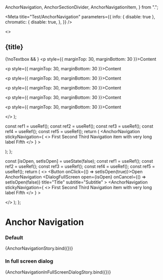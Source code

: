 
  AnchorNavigation,
  AnchorSectionDivider,
  AnchorNavigationItem,
} from ".";

<Meta
  title="Test/AnchorNavigation"
  parameters={{
    info: { disable: true },
    chromatic: {
      disable: true,
    },
  }}
/>

  <>
    <div>
      <h2>{title}</h2>
      {!noTextbox && <Textbox label={title} />}
      <p style={{ marginTop: 30, marginBottom: 30 }}>Content</p>
      <p style={{ marginTop: 30, marginBottom: 30 }}>Content</p>
      <p style={{ marginTop: 30, marginBottom: 30 }}>Content</p>
      <p style={{ marginTop: 30, marginBottom: 30 }}>Content</p>
      <p style={{ marginTop: 30, marginBottom: 30 }}>Content</p>
      <p style={{ marginTop: 30, marginBottom: 30 }}>Content</p>
    </div>
  </>
);

  const ref1 = useRef();
  const ref2 = useRef();
  const ref3 = useRef();
  const ref4 = useRef();
  const ref5 = useRef();
  return (
    <AnchorNavigation
      stickyNavigation={
        <>
          <AnchorNavigationItem target={ref1}>First</AnchorNavigationItem>
          <AnchorNavigationItem target={ref2}>Second</AnchorNavigationItem>
          <AnchorNavigationItem target={ref3}>Third</AnchorNavigationItem>
          <AnchorNavigationItem target={ref4}>
            Navigation item with very long label
          </AnchorNavigationItem>
          <AnchorNavigationItem target={ref5}>Fifth</AnchorNavigationItem>
        </>
      }
    >
      <div ref={ref1}>
        <Content title="First section" />
      </div>
      <AnchorSectionDivider />
      <div ref={ref2}>
        <Content title="Second section" />
      </div>
      <AnchorSectionDivider />
      <div ref={ref3}>
        <Content noTextbox title="Third section" />
      </div>
      <AnchorSectionDivider />
      <div ref={ref4}>
        <Content title="Fourth section" />
      </div>
      <AnchorSectionDivider />
      <div ref={ref5}>
        <Content title="Fifth section" />
      </div>
    </AnchorNavigation>
  );
};

  const [isOpen, setIsOpen] = useState(false);
  const ref1 = useRef();
  const ref2 = useRef();
  const ref3 = useRef();
  const ref4 = useRef();
  const ref5 = useRef();
  return (
    <>
      <Button onClick={() => setIsOpen(true)}>Open AnchorNavigation</Button>
      <DialogFullScreen
        open={isOpen}
        onCancel={() => setIsOpen(false)}
        title="Title"
        subtitle="Subtitle"
      >
        <AnchorNavigation
          stickyNavigation={
            <>
              <AnchorNavigationItem target={ref1}>First</AnchorNavigationItem>
              <AnchorNavigationItem target={ref2}>Second</AnchorNavigationItem>
              <AnchorNavigationItem target={ref3}>Third</AnchorNavigationItem>
              <AnchorNavigationItem target={ref4}>
                Navigation item with very long label
              </AnchorNavigationItem>
              <AnchorNavigationItem target={ref5}>Fifth</AnchorNavigationItem>
            </>
          }
        >
          <div ref={ref1}>
            <Content title="First section" />
          </div>
          <AnchorSectionDivider />
          <div ref={ref2}>
            <Content title="Second section" />
          </div>
          <AnchorSectionDivider />
          <div ref={ref3}>
            <Content noTextbox title="Third section" />
          </div>
          <AnchorSectionDivider />
          <div ref={ref4}>
            <Content title="Fourth section" />
          </div>
          <AnchorSectionDivider />
          <div ref={ref5}>
            <Content title="Fifth section" />
          </div>
        </AnchorNavigation>
      </DialogFullScreen>
    </>
  );
};

# Anchor Navigation

### Default

<Preview>
  <Story
    name="default"
    parameters={{
      chromatic: {
        disable: false,
      },
    }}
  >
    {AnchorNavigationStory.bind({})}
  </Story>
</Preview>

### In full screen dialog

<Preview>
  <Story name="in full screen dialog">
    {AnchorNavigationInFullScreenDialogStory.bind({})}
  </Story>
</Preview>
